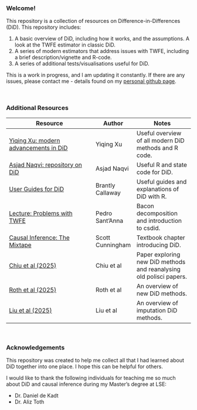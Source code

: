 ### Welcome! {.unnumbered}

This repository is a collection of resources on Difference-in-Differences (DiD). This repository includes:

1.  A basic overview of DiD, including how it works, and the assumptions. A look at the TWFE estimator in classic DiD.
2.  A series of modern estimators that address issues with TWFE, including a brief description/vignette and R-code.
3.  A series of additional tests/visualisations useful for DiD.

This is a work in progress, and I am updating it constantly. If there are any issues, please contact me - details found on my [personal github page](https://kevinli03.github.io).

<br />

### Additional Resources

| Resource                                                                                        | Author           | Notes                                                               |
|----------------------------------|---------------|-----------------------|
| [Yiqing Xu: modern advancements in DiD](https://yiqingxu.org/packages/fect/05-panel.html#csdid) | Yiqing Xu        | Useful overview of all modern DiD methods and R code.               |
| [Asjad Naqvi: repository on DiD](https://asjadnaqvi.github.io/DiD/)                             | Asjad Naqvi      | Useful R and state code for DiD.                                    |
| [User Guides for DiD](https://bcallaway11.github.io/did/articles/index.html)                    | Brantly Callaway | Useful guides and explanations of DiD with R.                       |
| [Lecture: Problems with TWFE](https://psantanna.com/DiD/11_Staggered_problems.pdf)              | Pedro Sant'Anna  | Bacon decomposition and introduction to csdid.                      |
| [Causal Inference: The Mixtape](https://mixtape.scunning.com/)                                  | Scott Cunningham | Textbook chapter introducing DiD.                                   |
| [Chiu et al (2025)](https://yiqingxu.org/papers/english/2023_panel/CLLX.pdf)                    | Chiu et al       | Paper exploring new DiD methods and reanalysing old polisci papers. |
| [Roth et al (2025)](https://www.jonathandroth.com/assets/files/DiD_Review_Paper.pdf)            | Roth et al       | An overview of new DiD methods.                                     |
| [Liu et al (2025)](https://yiqingxu.org/papers/english/2022_fect/LWX2022.pdf)                   | Liu et al        | An overview of imputation DiD methods.                              |

<br />

### Acknowledgements

This repository was created to help me collect all that I had learned about DiD together into one place. I hope this can be helpful for others.

I would like to thank the following individuals for teaching me so much about DiD and causal inference during my Master's degree at LSE:

-   Dr. Daniel de Kadt
-   Dr. Aliz Toth
